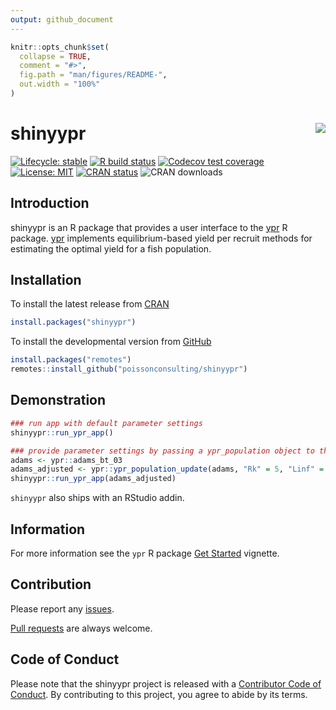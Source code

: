 ```yaml
---
output: github_document
---
```


<!-- README.md is generated from README.Rmd. Please edit that file -->

```r
knitr::opts_chunk$set(
  collapse = TRUE,
  comment = "#>",
  fig.path = "man/figures/README-",
  out.width = "100%"
)
```

# shinyypr <img src="man/figures/logo.png" align="right" />

<!-- badges: start -->
[![Lifecycle: stable](https://img.shields.io/badge/lifecycle-stable-brightgreen.svg)](https://lifecycle.r-lib.org/articles/stages.html#stable)
[![R build status](https://github.com/poissonconsulting/shinyypr/workflows/R-CMD-check/badge.svg)](https://github.com/poissonconsulting/shinyypr/actions)
[![Codecov test coverage](https://codecov.io/gh/poissonconsulting/shinyypr/branch/master/graph/badge.svg)](https://codecov.io/gh/poissonconsulting/shinyypr?branch=master)
[![License: MIT](https://img.shields.io/badge/License-MIT-green.svg)](https://opensource.org/licenses/MIT)
<!-- [![Tinyverse status](https://tinyverse.netlify.com/badge/shinyypr)](https://CRAN.R-project.org/package=shinyypr) -->
[![CRAN status](https://www.r-pkg.org/badges/version/shinyypr)](https://cran.r-project.org/package=shinyypr)
![CRAN downloads](https://cranlogs.r-pkg.org/badges/shinyypr)

<!-- badges: end -->

## Introduction
shinyypr is an R package that provides a user interface to the [ypr](https://github.com/poissonconsulting/ypr) R package. [ypr](https://github.com/poissonconsulting/ypr) implements equilibrium-based yield per recruit methods for estimating the optimal yield for a fish population.

## Installation

To install the latest release from [CRAN](https://cran.r-project.org)
```r
install.packages("shinyypr")
```

To install the developmental version from [GitHub](https://github.com/poissonconsulting/shinyypr)
```r
install.packages("remotes")
remotes::install_github("poissonconsulting/shinyypr")
```

## Demonstration
```r
### run app with default parameter settings
shinyypr::run_ypr_app()

### provide parameter settings by passing a ypr_population object to the run_ypr_app function
adams <- ypr::adams_bt_03
adams_adjusted <- ypr::ypr_population_update(adams, "Rk" = 5, "Linf" = 140)
shinyypr::run_ypr_app(adams_adjusted)
```

`shinyypr` also ships with an RStudio addin. 

## Information

For more information see the `ypr` R package [Get Started](https://poissonconsulting.github.io/ypr/articles/ypr.html) vignette.

## Contribution

Please report any [issues](https://github.com/poissonconsulting/shinyypr/issues).

[Pull requests](https://github.com/poissonconsulting/shinyypr/pulls) are always welcome.

## Code of Conduct

Please note that the shinyypr project is released with a [Contributor Code of Conduct](https://contributor-covenant.org/version/2/0/CODE_OF_CONDUCT.html). By contributing to this project, you agree to abide by its terms.
